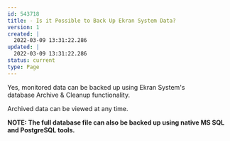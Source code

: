 ---
id: 543718
title: - Is it Possible to Back Up Ekran System Data?
version: 1
created: |
  2022-03-09 13:31:22.286
updated: |
  2022-03-09 13:31:22.286
status: current
type: Page
---

Yes, monitored data can be backed up using Ekran System's database Archive & Cleanup functionality.

Archived data can be viewed at any time.

**NOTE: The full database file can also be backed up using native MS SQL and PostgreSQL tools.**

